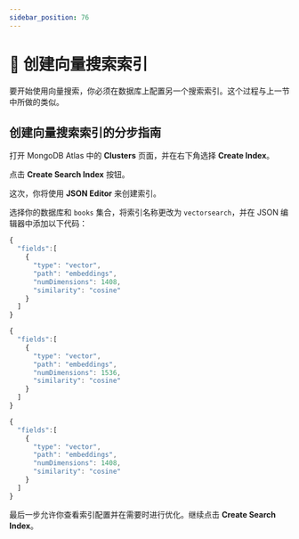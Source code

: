 ```yaml
---
sidebar_position: 76
---
```



# 👐 创建向量搜索索引

要开始使用向量搜索，你必须在数据库上配置另一个搜索索引。这个过程与上一节中所做的类似。

## 创建向量搜索索引的分步指南

打开 MongoDB Atlas 中的 **Clusters** 页面，并在右下角选择 **Create Index**。

<Screenshot src="img/screenshots/7-vector-search/6-create-index/1-create-index.png" alt="在 'Clusters' 页面中突出显示的 'Create Index' 链接" url="https://cloud.mongodb.com" />

点击 **Create Search Index** 按钮。

<Screenshot src="img/screenshots/7-vector-search/6-create-index/2-create-search-index.png" alt="在 'Create Index' 页面中突出显示的 'Create Search Index' 按钮" url="https://cloud.mongodb.com" />

这次，你将使用 **JSON Editor** 来创建索引。

<Screenshot src="img/screenshots/7-vector-search/6-create-index/3-json-editor.png" alt="在 'Create Index' 页面中突出显示的 'JSON Editor' 标签" url="https://cloud.mongodb.com" />

选择你的数据库和 `books` 集合，将索引名称更改为 `vectorsearch`，并在 JSON 编辑器中添加以下代码：

<Tabs groupId="aiproviders">
  <TabItem value="serverless" label="Serverless Endpoint" default>

```js
{
  "fields":[
    {
      "type": "vector",
      "path": "embeddings",
      "numDimensions": 1408,
      "similarity": "cosine"
    }
  ]
}
```

  </TabItem>
  <TabItem value="openai" label="OpenAI" default>

```js
{
  "fields":[
    {
      "type": "vector",
      "path": "embeddings",
      "numDimensions": 1536,
      "similarity": "cosine"
    }
  ]
}
```

  </TabItem>
  <TabItem value="googleVertex" label="Google Cloud Vertex AI">

```js
{
  "fields":[
    {
      "type": "vector",
      "path": "embeddings",
      "numDimensions": 1408,
      "similarity": "cosine"
    }
  ]
}
```

  </TabItem>
</Tabs>

最后一步允许你查看索引配置并在需要时进行优化。继续点击 **Create Search Index**。